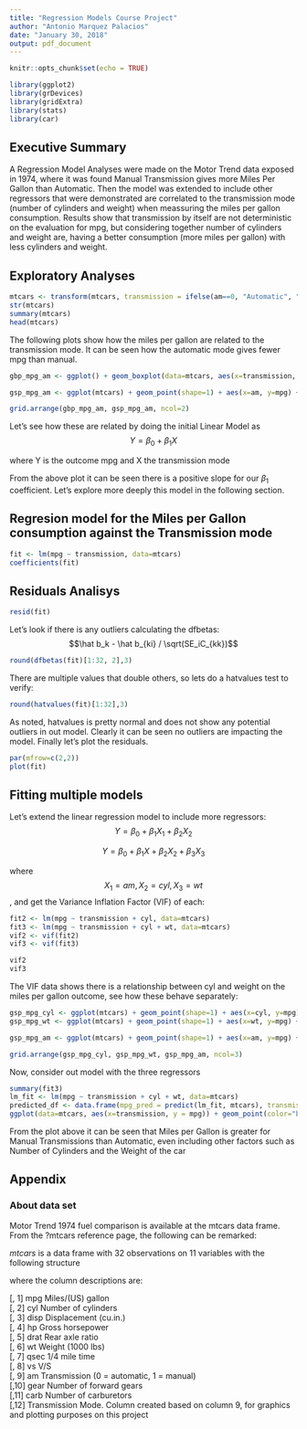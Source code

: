 ```yaml
---
title: "Regression Models Course Project"
author: "Antonio Marquez Palacios"
date: "January 30, 2018"
output: pdf_document
---
```


```r
knitr::opts_chunk$set(echo = TRUE)

library(ggplot2)
library(grDevices)
library(gridExtra)
library(stats)
library(car)
```
## Executive Summary
A Regression Model Analyses were made on the Motor Trend data exposed in 1974, where it was found Manual Transmission gives more Miles Per Gallon than Automatic. Then the model was extended to include other regressors that were demonstrated are correlated to the transmission mode (number of cylinders and weight) when meassuring the miles per gallon consumption. Results show that transmission by itself are not deterministic on the evaluation for mpg, but considering together number of cylinders and weight are, having a better consumption (more miles per gallon) with less cylinders and weight.

## Exploratory Analyses

```r

mtcars <- transform(mtcars, transmission = ifelse(am==0, "Automatic", "Manual"))
str(mtcars)
summary(mtcars)
head(mtcars)

```

The following plots show how the miles per gallon are related to the transmission mode. It can be seen how the automatic mode gives fewer mpg than manual.


```r
gbp_mpg_am <- ggplot() + geom_boxplot(data=mtcars, aes(x=transmission, y=mpg, fill=transmission)) + xlab("Transmission") + ylab("Miles per gallon")

gsp_mpg_am <- ggplot(mtcars) + geom_point(shape=1) + aes(x=am, y=mpg) + geom_smooth(method=lm, color="red") + xlab("Transmission") + ylab("Miles per gallon")

grid.arrange(gbp_mpg_am, gsp_mpg_am, ncol=2)

```

Let's see how these are related by doing the initial Linear Model as
$$Y = \beta_0 + \beta_1{X}$$ 

where Y is the outcome mpg and X the transmission mode

From the above plot it can be seen there is a positive slope for our $\beta_1$ coefficient. Let's explore more deeply this model in the following section.

## Regresion model for the Miles per Gallon consumption against the Transmission mode

```r
fit <- lm(mpg ~ transmission, data=mtcars)
coefficients(fit)
```

## Residuals  Analisys

```r
resid(fit)
```
Let's look if there is any outliers calculating the dfbetas:
$$\hat b_k - \hat b_{ki} / \sqrt(SE_iC_{kk})$$
```r
round(dfbetas(fit)[1:32, 2],3)
```

There are multiple values that double others, so lets do a hatvalues test to verify:
```r
round(hatvalues(fit)[1:32],3)
```

As noted, hatvalues is pretty normal and does not show any potential outliers in out model. Clearly it can be seen no outliers are impacting the model. Finally let's plot the residuals.

```r

par(mfrow=c(2,2))
plot(fit)
```


## Fitting multiple models

Let's extend the linear regression model to include more regressors:
$$Y = \beta_0 + \beta_1{X_1} + \beta_2{X_2} $$

$$Y = \beta_0 + \beta_1{X} + \beta_2{X_2} + \beta_3{X_3} $$

where $$X_1=am, X_2=cyl, X_3=wt$$, and get the Variance Inflation Factor (VIF) of each:
```r
fit2 <- lm(mpg ~ transmission + cyl, data=mtcars)
fit3 <- lm(mpg ~ transmission + cyl + wt, data=mtcars)
vif2 <- vif(fit2)
vif3 <- vif(fit3)

vif2
vif3

```

The VIF data shows there is a relationship between cyl and weight on the miles per gallon outcome, see how these behave separately:

```r
gsp_mpg_cyl <- ggplot(mtcars) + geom_point(shape=1) + aes(x=cyl, y=mpg) + geom_smooth(method=lm, color="red") + xlab("Cylinders") + ylab("Miles per gallon")
gsp_mpg_wt <- ggplot(mtcars) + geom_point(shape=1) + aes(x=wt, y=mpg) + geom_smooth(method=lm, color="red") + xlab("Weight") + ylab("Miles per gallon")

gsp_mpg_am <- ggplot(mtcars) + geom_point(shape=1) + aes(x=am, y=mpg) + geom_smooth(method=lm, color="red") + xlab("Transmission") + ylab("Miles per gallon")

grid.arrange(gsp_mpg_cyl, gsp_mpg_wt, gsp_mpg_am, ncol=3)

```

Now, consider out model with the three regressors

```r
summary(fit3)
lm_fit <- lm(mpg ~ transmission + cyl + wt, data=mtcars)
predicted_df <- data.frame(mpg_pred = predict(lm_fit, mtcars), transmission = mtcars$transmission)
ggplot(data=mtcars, aes(x=transmission, y = mpg)) + geom_point(color="blue") + geom_line(color="green", data= predicted_df, aes(x=transmission, y = mpg_pred))
```

From the plot above it can be seen that Miles per Gallon is greater for Manual Transmissions than Automatic, even including other factors such as Number of Cylinders and the Weight of the car

## Appendix

### About data set
Motor Trend 1974 fuel comparison is available at the mtcars data frame. From the ?mtcars reference page, the following can be remarked:

_mtcars_ is a data frame with 32 observations on 11 variables with the following structure

where the column descriptions are: 

[, 1]	 mpg	 Miles/(US) gallon  
[, 2]	 cyl	 Number of cylinders  
[, 3]	 disp	 Displacement (cu.in.)  
[, 4]	 hp	 Gross horsepower  
[, 5]	 drat	 Rear axle ratio  
[, 6]	 wt	 Weight (1000 lbs)  
[, 7]	 qsec	 1/4 mile time  
[, 8]	 vs	 V/S  
[, 9]	 am	 Transmission (0 = automatic, 1 = manual)  
[,10]	 gear	 Number of forward gears  
[,11]	 carb	 Number of carburetors  
[,12]  Transmission Mode. Column created based on column 9, for graphics and plotting purposes on this project
